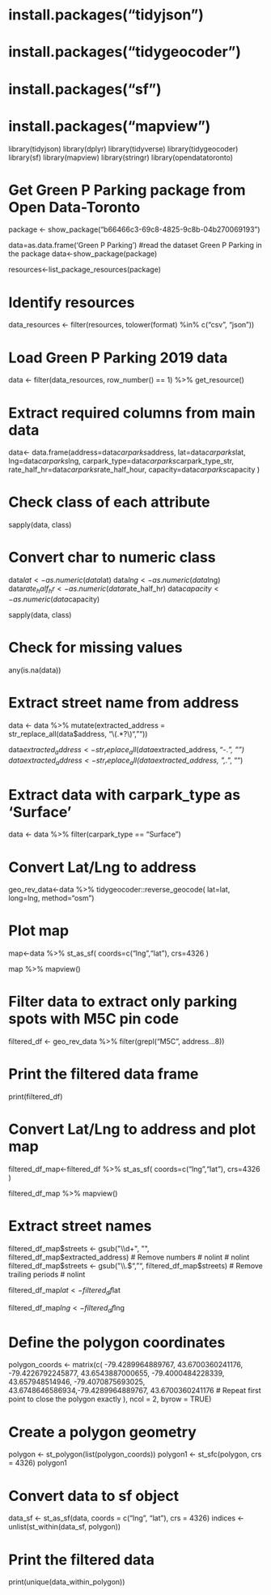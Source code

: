 # install.packages("tidyjson") 
# install.packages("tidygeocoder")
# install.packages("sf")
# install.packages("mapview")

library(tidyjson)
library(dplyr)
library(tidyverse)
library(tidygeocoder)
library(sf)
library(mapview)
library(stringr)
library(opendatatoronto)


# Get Green P Parking package from Open Data-Toronto
package <- show_package("b66466c3-69c8-4825-9c8b-04b270069193")

data=as.data.frame('Green P Parking')  #read the dataset Green P Parking in the package 
data<-show_package(package)

resources<-list_package_resources(package)

# Identify resources
data_resources <- filter(resources, tolower(format) %in% c("csv", "json"))

# Load Green P Parking 2019 data
data <- filter(data_resources, row_number() == 1) %>% get_resource()



# Extract required columns from main data
data<- data.frame(address=data$carparks$address,
                                     lat=data$carparks$lat,
                                     lng=data$carparks$lng,
                                      carpark_type=data$carparks$carpark_type_str,
                                      rate_half_hr=data$carparks$rate_half_hour,
                                      capacity=data$carparks$capacity
                  )

# Check class of each attribute
sapply(data, class) 

# Convert char to numeric class
data$lat<-as.numeric(data$lat)
data$lng<-as.numeric(data$lng)
data$rate_half_hr<-as.numeric(data$rate_half_hr)
data$capacity<-as.numeric(data$capacity)


sapply(data, class) 

# Check for missing values
any(is.na(data))


# Extract street name from address
data <- data %>%
  mutate(extracted_address = str_replace_all(data$address, "\\(.*?\\)",""))

data$extracted_address<-str_replace_all(data$extracted_address, "-.*", "")
data$extracted_address<-str_replace_all(data$extracted_address, ",.*", "")

# Extract data with carpark_type as 'Surface'
data <- data %>%
  filter(carpark_type == "Surface")


# Convert Lat/Lng to address
geo_rev_data<-data %>%
  tidygeocoder::reverse_geocode(
    lat=lat,
    long=lng,
    method="osm")

# Plot map
map<-data %>%
  st_as_sf(
    coords=c("lng","lat"),
    crs=4326
  )

map %>% mapview()

# Filter data to extract only parking spots with M5C pin code
filtered_df <- geo_rev_data %>%
  filter(grepl("M5C", address...8))

# Print the filtered data frame
print(filtered_df)

# Convert Lat/Lng to address and plot map
filtered_df_map<-filtered_df %>%
  st_as_sf(
    coords=c("lng","lat"),
    crs=4326
  )

filtered_df_map %>% mapview()

# Extract street names

filtered_df_map$streets <- gsub("\\d+", "", filtered_df_map$extracted_address) # Remove numbers # nolint # nolint
filtered_df_map$streets <- gsub("\\.$", "", filtered_df_map$streets) # Remove trailing periods # nolint

filtered_df_map$lat <- filtered_df$lat

filtered_df_map$lng <- filtered_df$lng


# Define the polygon coordinates
polygon_coords <- matrix(c(
  -79.4289964889767, 43.6700360241176, -79.4226792245877, 43.6543887000655, -79.4000484228339, 43.657948514946, -79.4070875693025, 43.6748646586934,-79.4289964889767, 43.6700360241176  # Repeat first point to close the polygon exactly
), ncol = 2, byrow = TRUE)

# Create a polygon geometry
polygon <- st_polygon(list(polygon_coords))
polygon1 <- st_sfc(polygon, crs = 4326)
polygon1

# Convert data to sf object
data_sf <- st_as_sf(data, coords = c("lng", "lat"), crs = 4326)
indices <- unlist(st_within(data_sf, polygon))

# Print the filtered data
print(unique(data_within_polygon))



